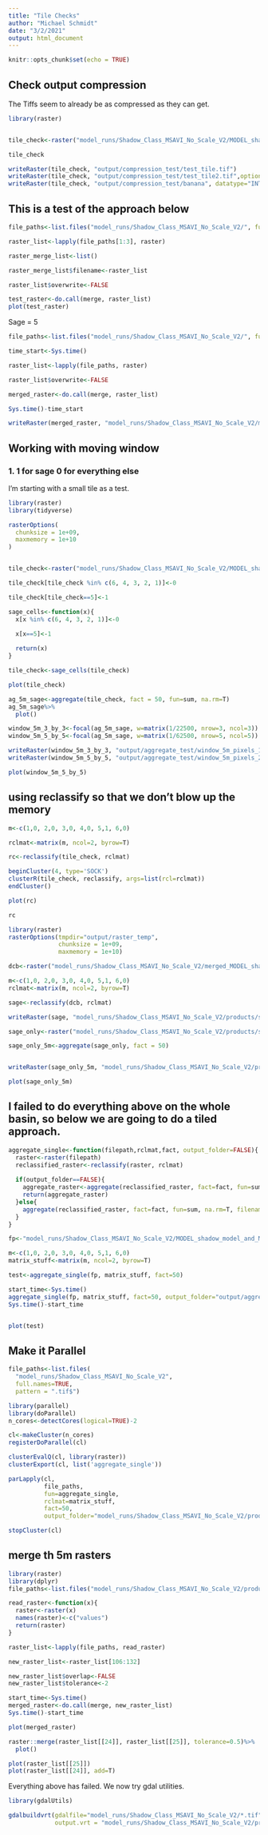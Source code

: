 ```yaml
---
title: "Tile Checks"
author: "Michael Schmidt"
date: "3/2/2021"
output: html_document
---
```


```r
knitr::opts_chunk$set(echo = TRUE)
```
## Check output compression
The Tiffs seem to already be as compressed as they can get. 
```r
library(raster)


tile_check<-raster("model_runs/Shadow_Class_MSAVI_No_Scale_V2/MODEL_shadow_model_and_MSAVI_V2_TILE_SM_BarkelewDrawSE_0401_180611.tif")

tile_check

writeRaster(tile_check, "output/compression_test/test_tile.tif")
writeRaster(tile_check, "output/compression_test/test_tile2.tif",options="COMPRESS=LZW")
writeRaster(tile_check, "output/compression_test/banana", datatype="INT2U" ,options="COMPRESS=LZW", overwrite=T)
```

## This is a test of the approach below
```r
file_paths<-list.files("model_runs/Shadow_Class_MSAVI_No_Scale_V2/", full.names=T, pattern=".tif$")

raster_list<-lapply(file_paths[1:3], raster)

raster_merge_list<-list()

raster_merge_list$filename<-raster_list

raster_list$overwrite<-FALSE

test_raster<-do.call(merge, raster_list)
plot(test_raster)
```
Sage = 5
```r
file_paths<-list.files("model_runs/Shadow_Class_MSAVI_No_Scale_V2/", full.names=T, pattern=".tif$")

time_start<-Sys.time()

raster_list<-lapply(file_paths, raster)

raster_list$overwrite<-FALSE

merged_raster<-do.call(merge, raster_list)

Sys.time()-time_start

writeRaster(merged_raster, "model_runs/Shadow_Class_MSAVI_No_Scale_V2/merged_MODEL_shadow_model_and_MSAVI_V2_non_compressed.tif")
```


## Working with moving window

### 1. 1 for sage 0 for everything else

I'm starting with a small tile as a test. 

```r
library(raster)
library(tidyverse)

rasterOptions(
  chunksize = 1e+09,
  maxmemory = 1e+10
)


tile_check<-raster("model_runs/Shadow_Class_MSAVI_No_Scale_V2/MODEL_shadow_model_and_MSAVI_V2_TILE_SM_BarkelewDrawSE_0401_180611.tif")

tile_check[tile_check %in% c(6, 4, 3, 2, 1)]<-0

tile_check[tile_check==5]<-1

sage_cells<-function(x){
  x[x %in% c(6, 4, 3, 2, 1)]<-0

  x[x==5]<-1
  
  return(x)
}

tile_check<-sage_cells(tile_check)

plot(tile_check)

ag_5m_sage<-aggregate(tile_check, fact = 50, fun=sum, na.rm=T)
ag_5m_sage%>%
  plot()

window_5m_3_by_3<-focal(ag_5m_sage, w=matrix(1/22500, nrow=3, ncol=3))
window_5m_5_by_5<-focal(ag_5m_sage, w=matrix(1/62500, nrow=5, ncol=5))

writeRaster(window_5m_3_by_3, "output/aggregate_test/window_5m_pixels_15m_window.tiff")
writeRaster(window_5m_5_by_5, "output/aggregate_test/window_5m_pixels_25m_window.tiff")

plot(window_5m_5_by_5)

```

## using reclassify so that we don't blow up the memory

```r
m<-c(1,0, 2,0, 3,0, 4,0, 5,1, 6,0)

rclmat<-matrix(m, ncol=2, byrow=T)

rc<-reclassify(tile_check, rclmat)

beginCluster(4, type='SOCK')
clusterR(tile_check, reclassify, args=list(rcl=rclmat))
endCluster()

plot(rc)

rc
```


```r
library(raster)
rasterOptions(tmpdir="output/raster_temp",
              chunksize = 1e+09,
              maxmemory = 1e+10)

dcb<-raster("model_runs/Shadow_Class_MSAVI_No_Scale_V2/merged_MODEL_shadow_model_and_MSAVI_V2_non_compressed.tif")

m<-c(1,0, 2,0, 3,0, 4,0, 5,1, 6,0)
rclmat<-matrix(m, ncol=2, byrow=T)

sage<-reclassify(dcb, rclmat)

writeRaster(sage, "model_runs/Shadow_Class_MSAVI_No_Scale_V2/products/sage_only.tif")

sage_only<-raster("model_runs/Shadow_Class_MSAVI_No_Scale_V2/products/sage_only.tif")

sage_only_5m<-aggregate(sage_only, fact = 50)


writeRaster(sage_only_5m, "model_runs/Shadow_Class_MSAVI_No_Scale_V2/products/sage_only_5m.tif")

plot(sage_only_5m)
```
## I failed to do everything above on the whole basin, so below we are going to do a tiled approach. 
```r

aggregate_single<-function(filepath,rclmat,fact, output_folder=FALSE){
  raster<-raster(filepath)
  reclassified_raster<-reclassify(raster, rclmat)
  
  if(output_folder==FALSE){
    aggregate_raster<-aggregate(reclassified_raster, fact=fact, fun=sum, na.rm=T)
    return(aggregate_raster)
  }else{
    aggregate(reclassified_raster, fact=fact, fun=sum, na.rm=T, filename=paste0(output_folder, "/5m_", basename(filepath)))
  }
}

fp<-"model_runs/Shadow_Class_MSAVI_No_Scale_V2/MODEL_shadow_model_and_MSAVI_V2_TILE_SM_BarkelewDrawSE_0401_180611.tif"

m<-c(1,0, 2,0, 3,0, 4,0, 5,1, 6,0)
matrix_stuff<-matrix(m, ncol=2, byrow=T)

test<-aggregate_single(fp, matrix_stuff, fact=50)

start_time<-Sys.time()
aggregate_single(fp, matrix_stuff, fact=50, output_folder="output/aggregate_test")
Sys.time()-start_time


plot(test)

```

## Make it Parallel
```r
file_paths<-list.files(
  "model_runs/Shadow_Class_MSAVI_No_Scale_V2", 
  full.names=TRUE, 
  pattern = ".tif$")

library(parallel)
library(doParallel)
n_cores<-detectCores(logical=TRUE)-2

cl<-makeCluster(n_cores)
registerDoParallel(cl)

clusterEvalQ(cl, library(raster))
clusterExport(cl, list('aggregate_single'))

parLapply(cl, 
          file_paths, 
          fun=aggregate_single, 
          rclmat=matrix_stuff, 
          fact=50,
          output_folder="model_runs/Shadow_Class_MSAVI_No_Scale_V2/products/sage_aggregate")

stopCluster(cl)
```

## merge th 5m rasters
```r
library(raster)
library(dplyr)
file_paths<-list.files("model_runs/Shadow_Class_MSAVI_No_Scale_V2/products/sage_aggregate", full.names=T, pattern=".tif$")

read_raster<-function(x){
  raster<-raster(x)
  names(raster)<-c("values")
  return(raster)
}

raster_list<-lapply(file_paths, read_raster)

new_raster_list<-raster_list[106:132]

new_raster_list$overlap<-FALSE
new_raster_list$tolerance<-2

start_time<-Sys.time()
merged_raster<-do.call(merge, new_raster_list)
Sys.time()-start_time

plot(merged_raster)

raster::merge(raster_list[[24]], raster_list[[25]], tolerance=0.5)%>%
  plot()

plot(raster_list[[25]])
plot(raster_list[[24]], add=T)
```
Everything above has failed.  We now try gdal utilities. 
```r
library(gdalUtils)

gdalbuildvrt(gdalfile="model_runs/Shadow_Class_MSAVI_No_Scale_V2/*.tif",
             output.vrt = "model_runs/Shadow_Class_MSAVI_No_Scale_V2/products/dev.vrt")


```


